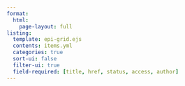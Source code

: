 ```yaml
---  
format: 
  html:
    page-layout: full
listing:
  template: epi-grid.ejs
  contents: items.yml
  categories: true
  sort-ui: false
  filter-ui: true
  field-required: [title, href, status, access, author]
---
```


